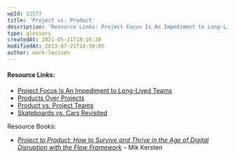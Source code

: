 ```yaml
---
wpId: 12577
title: 'Project vs. Product'
description: 'Resource Links: Project Focus Is An Impediment to Long-Lived Teams Products Over Projects Product vs. Project Teams Skateboards vs. Cars Revisited Resource Books: Project to Product: How to Survive and Thrive in the Age of Digital Disruption with the Flow Framework – Mik Kersten'
type: glossary
createdAt: 2021-05-21T18:16:20
modifiedAt: 2023-07-21T14:50:05
author: mark-levison
---
```



#### Resource Links:

*   [Project Focus Is An Impediment to Long-Lived Teams](https://innolution.com/blog/project-focus-is-an-impediment-to-long-lived-teams)
*   [Products Over Projects](https://martinfowler.com/articles/products-over-projects.html)
*   [Product vs. Project Teams](https://svpg.com/product-vs-project-teams/)
*   [Skateboards vs. Cars Revisited](https://svpg.com/skateboards-vs-cars-revisited/)

Resource Books:

*   [_Project to Product: How to Survive and Thrive in the Age of Digital Disruption with the Flow Framework_](https://www.amazon.com/Project-Product-Survive-Disruption-Framework/dp/1942788398/&tag=notesfromatoo-20) – Mik Kersten